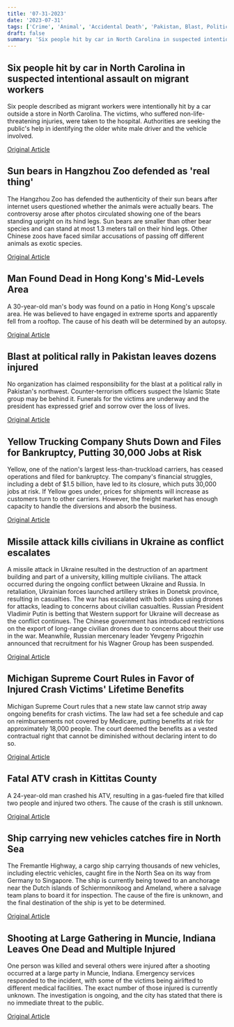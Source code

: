 ```yaml
---
title: '07-31-2023'
date: '2023-07-31'
tags: ['Crime', 'Animal', 'Accidental Death', 'Pakistan, Blast, Political Rally', 'Bankruptcy', 'Ukraine-Russia Conflict', 'Legal', 'Accidents', 'Shooting']
draft: false
summary: 'Six people hit by car in North Carolina in suspected intentional assault on migrant workers...'
---
```


## Six people hit by car in North Carolina in suspected intentional assault on migrant workers
Six people described as migrant workers were intentionally hit by a car outside a store in North Carolina. The victims, who suffered non-life-threatening injuries, were taken to the hospital. Authorities are seeking the public's help in identifying the older white male driver and the vehicle involved.

[Original Article](https://abcnews.go.com/US/6-migrant-workers-hit-intentional-vehicular-assault-police/story?id=101857035)

## Sun bears in Hangzhou Zoo defended as 'real thing'
The Hangzhou Zoo has defended the authenticity of their sun bears after internet users questioned whether the animals were actually bears. The controversy arose after photos circulated showing one of the bears standing upright on its hind legs. Sun bears are smaller than other bear species and can stand at most 1.3 meters tall on their hind legs. Other Chinese zoos have faced similar accusations of passing off different animals as exotic species.

[Original Article](https://abcnews.go.com/Weird/wireStory/bears-real-chinese-zoo-denying-humans-disguise-101858876)

## Man Found Dead in Hong Kong's Mid-Levels Area
A 30-year-old man's body was found on a patio in Hong Kong's upscale area. He was believed to have engaged in extreme sports and apparently fell from a rooftop. The cause of his death will be determined by an autopsy.

[Original Article](https://abcnews.go.com/International/wireStory/french-daredevil-climbed-towers-world-believed-fallen-death-101860146)

## Blast at political rally in Pakistan leaves dozens injured
No organization has claimed responsibility for the blast at a political rally in Pakistan's northwest. Counter-terrorism officers suspect the Islamic State group may be behind it. Funerals for the victims are underway and the president has expressed grief and sorrow over the loss of lives.

[Original Article](https://abcnews.go.com/International/death-toll-rises-54-after-blast-pakistan-political/story?id=101860053)

## Yellow Trucking Company Shuts Down and Files for Bankruptcy, Putting 30,000 Jobs at Risk
Yellow, one of the nation's largest less-than-truckload carriers, has ceased operations and filed for bankruptcy. The company's financial struggles, including a debt of $1.5 billion, have led to its closure, which puts 30,000 jobs at risk. If Yellow goes under, prices for shipments will increase as customers turn to other carriers. However, the freight market has enough capacity to handle the diversions and absorb the business.

[Original Article](https://abcnews.go.com/US/wireStory/yellow-shutting-headed-bankruptcy-teamsters-union-101864811)

## Missile attack kills civilians in Ukraine as conflict escalates
A missile attack in Ukraine resulted in the destruction of an apartment building and part of a university, killing multiple civilians. The attack occurred during the ongoing conflict between Ukraine and Russia. In retaliation, Ukrainian forces launched artillery strikes in Donetsk province, resulting in casualties. The war has escalated with both sides using drones for attacks, leading to concerns about civilian casualties. Russian President Vladimir Putin is betting that Western support for Ukraine will decrease as the conflict continues. The Chinese government has introduced restrictions on the export of long-range civilian drones due to concerns about their use in the war. Meanwhile, Russian mercenary leader Yevgeny Prigozhin announced that recruitment for his Wagner Group has been suspended.

[Original Article](https://abcnews.go.com/International/wireStory/ukraine-russian-missiles-hit-apartment-building-trapped-people-101859166)

## Michigan Supreme Court Rules in Favor of Injured Crash Victims' Lifetime Benefits
Michigan Supreme Court rules that a new state law cannot strip away ongoing benefits for crash victims. The law had set a fee schedule and cap on reimbursements not covered by Medicare, putting benefits at risk for approximately 18,000 people. The court deemed the benefits as a vested contractual right that cannot be diminished without declaring intent to do so.

[Original Article](https://abcnews.go.com/US/wireStory/michigan-court-affirms-critical-benefits-thousands-badly-hurt-101865553)

## Fatal ATV crash in Kittitas County
A 24-year-old man crashed his ATV, resulting in a gas-fueled fire that killed two people and injured two others. The cause of the crash is still unknown.

[Original Article](https://abcnews.go.com/US/wireStory/4-killed-fiery-atv-rollover-crash-central-washington-101855535)

## Ship carrying new vehicles catches fire in North Sea
The Fremantle Highway, a cargo ship carrying thousands of new vehicles, including electric vehicles, caught fire in the North Sea on its way from Germany to Singapore. The ship is currently being towed to an anchorage near the Dutch islands of Schiermonnikoog and Ameland, where a salvage team plans to board it for inspection. The cause of the fire is unknown, and the final destination of the ship is yet to be determined.

[Original Article](https://abcnews.go.com/International/wireStory/tugs-tow-burning-cargo-ship-new-location-north-101863648)

## Shooting at Large Gathering in Muncie, Indiana Leaves One Dead and Multiple Injured
One person was killed and several others were injured after a shooting occurred at a large party in Muncie, Indiana. Emergency services responded to the incident, with some of the victims being airlifted to different medical facilities. The exact number of those injured is currently unknown. The investigation is ongoing, and the city has stated that there is no immediate threat to the public.

[Original Article](https://abcnews.go.com/US/1-dead-multiple-people-shot-party-muncie-indiana/story?id=101847917)

